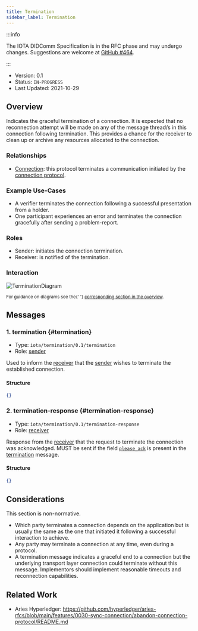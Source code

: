 ```yaml
---
title: Termination
sidebar_label: Termination
---
```


:::info

The IOTA DIDComm Specification is in the RFC phase and may undergo changes. Suggestions are welcome at [GitHub #464](https://github.com/iotaledger/identity.rs/discussions/464).

:::

- Version: 0.1
- Status: `IN-PROGRESS`
- Last Updated: 2021-10-29

## Overview

Indicates the graceful termination of a connection. It is expected that no reconnection attempt will be made on any of the message thread/s in this connection following termination. This provides a chance for the receiver to clean up or archive any resources allocated to the connection.

### Relationships

- [Connection](./connection.mdx): this protocol terminates a communication initiated by the [connection protocol](./connection.mdx).

### Example Use-Cases

- A verifier terminates the connection following a successful presentation from a holder.
- One participant experiences an error and terminates the connection gracefully after sending a problem-report.

### Roles

- Sender: initiates the connection termination.
- Receiver: is notified of the termination.

### Interaction

![TerminationDiagram](/img/didcomm/termination.drawio.svg)

<div style={{textAlign: 'center'}}>

<sub>
  For guidance on diagrams see the{' '}
  <a href='../../overview#diagrams'>corresponding section in the overview</a>.
</sub>

</div>

## Messages

### 1. termination {#termination}

- Type: `iota/termination/0.1/termination`
- Role: [sender](#roles)

Used to inform the [receiver](#roles) that the [sender](#roles) wishes to terminate the established connection.

#### Structure

```json
{}
```

### 2. termination-response {#termination-response}

- Type: `iota/termination/0.1/termination-response`
- Role: [receiver](#roles)

Response from the [receiver](#roles) that the request to terminate the connection was acknowledged. MUST be sent if the field [`please_ack`](https://identity.foundation/didcomm-messaging/spec/#acks) is present in the [termination](#termination) message.

#### Structure

```json
{}
```

## Considerations

This section is non-normative.

- Which party terminates a connection depends on the application but is usually the same as the one that initiated it following a successful interaction to achieve.
- Any party may terminate a connection at any time, even during a protocol.
- A termination message indicates a graceful end to a connection but the underlying transport layer connection could terminate without this message. Implementors should implement reasonable timeouts and reconnection capabilities.

## Related Work

- Aries Hyperledger: https://github.com/hyperledger/aries-rfcs/blob/main/features/0030-sync-connection/abandon-connection-protocol/README.md

